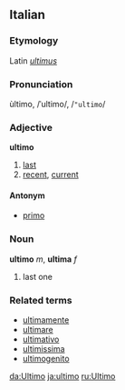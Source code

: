 ==Italian==
===Etymology===
Latin ''[[ultimus]]''
===Pronunciation===
ùltimo, /ˈultimo/, /<tt>"ultimo</tt>/
===Adjective===
'''ultimo'''

# [[last]]
# [[recent]], [[current]]

====Antonym====
*[[primo]]

===Noun===
'''ultimo''' ''m'', '''ultima''' ''f''

# last one

===Related terms===
*[[ultimamente]]
*[[ultimare]]
*[[ultimativo]]
*[[ultimissima]]
*[[ultimogenito]]

[[da:Ultimo]]
[[ja:ultimo]]
[[ru:Ultimo]]